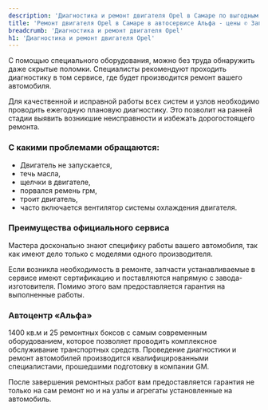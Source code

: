 ```yaml
---
description: 'Диагностика и ремонт двигателя Opel в Самаре по выгодным ценам в сертифицированном сервисе Опель.'
title: 'Ремонт двигателя Opel в Самаре в автосервисе Альфа - цены ✆ Запись в сервис Опель'
breadcrumb: 'Диагностика и ремонт двигателя Opel'
h1: 'Диагностика и ремонт двигателя Opel'
---
```

<p>
  С помощью специального оборудования, можно без труда обнаружить даже скрытые поломки. Специалисты рекомендуют проходить диагностику в том сервисе, где будет производится ремонт вашего автомобиля.
</p>
<p>
  Для качественной и исправной работы всех систем и узлов необходимо проводить ежегодную плановую диагностику. Это позволит на ранней стадии выявить возникшие неисправности и избежать дорогостоящего ремонта.
</p>
<h3>С какими проблемами обращаются:</h3>
<ul>
  <li>Двигатель не запускается,</li>
  <li>течь масла,</li>
  <li>щелчки в двигателе,</li>
  <li>порвался ремень грм,</li>
  <li>троит двигатель,</li>
  <li>часто включается вентилятор системы охлаждения двигателя.</li>
</ul>
<h3>Преимущества официального сервиса</h3>
<p>
  Мастера досконально знают специфику работы вашего автомобиля, так как имеют дело только с моделями одного производителя.
</p>
<p>
  Если возникла необходимость в ремонте, запчасти устанавливаемые в сервисе имеют сертификацию и поставляются напрямую с завода-изготовителя. Помимо этого вам предоставляется гарантия на выполненные работы.
</p>
<h3>Автоцентр «Альфа»</h3>
<p>
  1400 кв.м и 25 ремонтных боксов с самым современным оборудованием, которое позволяет проводить комплексное обслуживание транспортных средств. Проведение диагностики и ремонт автомобилей производится квалифицированными специалистами, прошедшими подготовку в компании GM.
</p>
<p>
  После завершения ремонтных работ вам предоставляется гарантия не только на сам ремонт но и на узлы и агрегаты установленные на автомобиль.
</p>